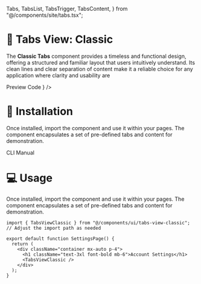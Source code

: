   Tabs,
  TabsList,
  TabsTrigger,
  TabsContent,
} from "@/components/site/tabs.tsx";



# 🎨 Tabs View: Classic

The **Classic Tabs** component provides a timeless and functional design, offering a structured and familiar layout that users intuitively understand. Its clean lines and clear separation of content make it a reliable choice for any application where clarity and usability are

<Tabs defaultValue="preview" className="">
  <TabsList>
    <TabsTrigger value="preview">Preview</TabsTrigger>
    <TabsTrigger value="code">Code</TabsTrigger>
  </TabsList>
  <TabsContent value="preview">
    <ComponentRenderer component={<TabsViewClassic />} />
  </TabsContent>
  <TabsContent value="code">
    <CodeBlock filePath="src/app/docs/tabs-classic/tabs-view-classic.tsx" />
  </TabsContent>
</Tabs>


# 🚀 Installation
Once installed, import the component and use it within your pages. The component encapsulates a set of pre-defined tabs and content for demonstration.


<Tabs defaultValue="cli" className="">
  <TabsList>
    <TabsTrigger value="cli">CLI</TabsTrigger>
    <TabsTrigger value="manual">Manual</TabsTrigger>
  </TabsList>
  <TabsContent value="cli">
    <Cli command={`add tabs-classic.json`} />
  </TabsContent>

  <TabsContent value="manual">
    <CodeBlock filePath="src/app/docs/tabs-classic/tabs-view-classic.tsx" />
  </TabsContent>
</Tabs>



# 💻 Usage

Once installed, import the component and use it within your pages. The component encapsulates a set of pre-defined tabs and content for demonstration.

```tsx
import { TabsViewClassic } from "@/components/ui/tabs-view-classic"; // Adjust the import path as needed

export default function SettingsPage() {
  return (
    <div className="container mx-auto p-4">
      <h1 className="text-3xl font-bold mb-6">Account Settings</h1>
      <TabsViewClassic />
    </div>
  );
}
